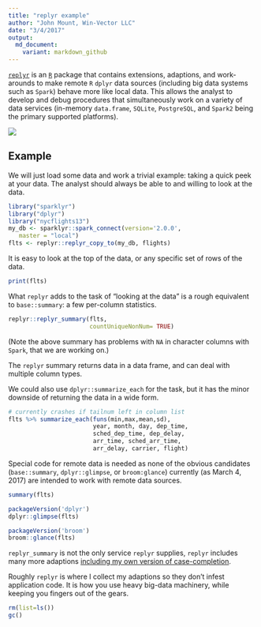 ```yaml
---
title: "replyr example"
author: "John Mount, Win-Vector LLC"
date: "3/4/2017"
output:
  md_document:
    variant: markdown_github
---
```


[`replyr`](https://github.com/WinVector/replyr) is an [`R`](https://cran.r-project.org) package
that contains extensions, adaptions, and work-arounds to make remote `R` `dplyr` data sources (including
big data systems such as `Spark`) behave more like local data.  This allows the analyst to develop
and debug procedures that simultaneously work on a variety of data services (in-memory `data.frame`, 
`SQLite`, `PostgreSQL`, and `Spark2` being the primary supported platforms).

![](replyrs.png)

## Example

We will just load some data and work a trivial example: taking a quick peek at your data.
The analyst should always be able to and willing to look at the data.

```r
library("sparklyr")
library("dplyr")
library("nycflights13")
my_db <- sparklyr::spark_connect(version='2.0.0', 
   master = "local")
flts <- replyr::replyr_copy_to(my_db, flights)
```

It is easy to look at the top of the data, or any specific set of rows
of the data.

```r
print(flts)
```

What `replyr` adds to the task of "looking at the data" is a rough 
equivalent to `base::summary`: a few per-column statistics.

```r
replyr::replyr_summary(flts, 
                       countUniqueNonNum= TRUE)
```

(Note the above summary has problems with `NA` in character columns with `Spark`, that we are working on.)

The `replyr` summary returns data in a data frame, and can deal with multiple column types.

We could also use `dplyr::summarize_each` for the task, but it has the minor downside of returning
the data in a wide form.

```r
# currently crashes if tailnum left in column list 
flts %>% summarize_each(funs(min,max,mean,sd),
                        year, month, day, dep_time,
                        sched_dep_time, dep_delay, 
                        arr_time, sched_arr_time, 
                        arr_delay, carrier, flight)
```

Special code for remote data is needed as none of the obvious candidates (`base::summary`,
`dplyr::glimpse`, or `broom:glance`) currently (as March 4, 2017) are intended to work
with remote data sources.

```r
summary(flts)

packageVersion('dplyr')
dplyr::glimpse(flts)

packageVersion('broom')
broom::glance(flts)
```

`replyr_summary` is not the only service `replyr` supplies, `replyr` includes many more
adaptions [including my own version of case-completion](http://www.win-vector.com/blog/2017/02/the-zero-bug/).

Roughly `replyr` is where I collect my adaptions so they don't infest application code.  It is
how you use heavy big-data machinery, while keeping you fingers out of the gears.

```r
rm(list=ls())
gc()
```
